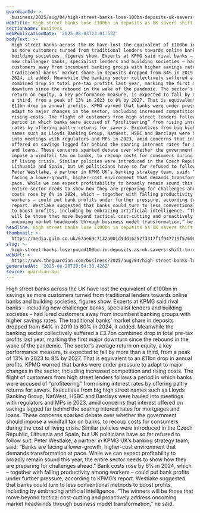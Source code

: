 ```yaml
---
guardianId: >-
  business/2025/aug/04/high-street-banks-lose-100bn-deposits-uk-savers-shift-online-rivals
webTitle: High street banks lose £100bn in deposits as UK savers shift to online rivals
sectionName: Business
webPublicationDate: '2025-08-03T23:01:53Z'
bodyText: >-
  High street banks across the UK have lost the equivalent of £100bn in savings
  as more customers turned from traditional lenders towards online banks and
  building societies, figures show. Experts at KPMG said rival banks – including
  new challenger banks, specialist lenders and building societies – had lured
  customers away from incumbent banking groups with higher savings rates. The
  traditional banks’ market share in deposits dropped from 84% in 2019 to 80% in
  2024, it added. Meanwhile the banking sector collectively suffered a £3.7bn
  combined drop in total pre-tax profits last year, marking the first major
  downturn since the rebound in the wake of the pandemic. The sector’s average
  return on equity, a key performance measure, is expected to fall by more than
  a third, from a peak of 13% in 2023 to 8% by 2027. That is equivalent to an
  £11bn drop in annual profits. KPMG warned that banks were under pressure to
  adapt to major changes in the sector, including increased competition and
  rising costs. The flight of customers from high street lenders follows a
  period in which banks were accused of “profiteering” from rising interest
  rates by offering paltry returns for savers. Executives from big high street
  names such as Lloyds Banking Group, NatWest, HSBC and Barclays were hauled
  into meetings with regulators and MPs in 2023, amid concerns that interest
  offered on savings lagged far behind the soaring interest rates for mortgages
  and loans. These concerns sparked debate over whether the government should
  impose a windfall tax on banks, to recoup costs for consumers during the cost
  of living crisis. Similar policies were introduced in the Czech Republic,
  Lithuania and Spain, but UK politicians have so far refused to follow suit.
  Peter Westlake, a partner in KPMG UK’s banking strategy team, said: “Banks are
  facing a lower-growth, higher-cost environment that demands transformation at
  pace. While we can expect profitability to broadly remain sound this year, the
  entire sector needs to show how they are preparing for challenges ahead.” Bank
  costs rose by 6% in 2024, which – together with falling productivity among
  workers – could put bank profits under further pressure, according to KPMG’s
  report. Westlake suggested that banks could turn to less conventional methods
  to boost profits, including by embracing artificial intelligence. “The winners
  will be those that move beyond tactical cost-cutting and proactively address
  oncoming market headwinds through business model transformation,” he said.
headline: High street banks lose £100bn in deposits as UK savers shift to online rivals
thumbnail: >-
  https://media.guim.co.uk/67ae69c7132a001d9dd1625273317f1f947719f5/608_0_4126_3302/500.jpg
slug: >-
  high-street-banks-lose-pound100bn-in-deposits-as-uk-savers-shift-to-online-rivals
webUrl: >-
  https://www.theguardian.com/business/2025/aug/04/high-street-banks-lose-100bn-deposits-uk-savers-shift-online-rivals
generatedAt: '2025-08-28T20:04:30.426Z'
source: guardian-api
---
```

High street banks across the UK have lost the equivalent of £100bn in savings as more customers turned from traditional lenders towards online banks and building societies, figures show. Experts at KPMG said rival banks – including new challenger banks, specialist lenders and building societies – had lured customers away from incumbent banking groups with higher savings rates. The traditional banks’ market share in deposits dropped from 84% in 2019 to 80% in 2024, it added. Meanwhile the banking sector collectively suffered a £3.7bn combined drop in total pre-tax profits last year, marking the first major downturn since the rebound in the wake of the pandemic. The sector’s average return on equity, a key performance measure, is expected to fall by more than a third, from a peak of 13% in 2023 to 8% by 2027. That is equivalent to an £11bn drop in annual profits. KPMG warned that banks were under pressure to adapt to major changes in the sector, including increased competition and rising costs. The flight of customers from high street lenders follows a period in which banks were accused of “profiteering” from rising interest rates by offering paltry returns for savers. Executives from big high street names such as Lloyds Banking Group, NatWest, HSBC and Barclays were hauled into meetings with regulators and MPs in 2023, amid concerns that interest offered on savings lagged far behind the soaring interest rates for mortgages and loans. These concerns sparked debate over whether the government should impose a windfall tax on banks, to recoup costs for consumers during the cost of living crisis. Similar policies were introduced in the Czech Republic, Lithuania and Spain, but UK politicians have so far refused to follow suit. Peter Westlake, a partner in KPMG UK’s banking strategy team, said: “Banks are facing a lower-growth, higher-cost environment that demands transformation at pace. While we can expect profitability to broadly remain sound this year, the entire sector needs to show how they are preparing for challenges ahead.” Bank costs rose by 6% in 2024, which – together with falling productivity among workers – could put bank profits under further pressure, according to KPMG’s report. Westlake suggested that banks could turn to less conventional methods to boost profits, including by embracing artificial intelligence. “The winners will be those that move beyond tactical cost-cutting and proactively address oncoming market headwinds through business model transformation,” he said.
